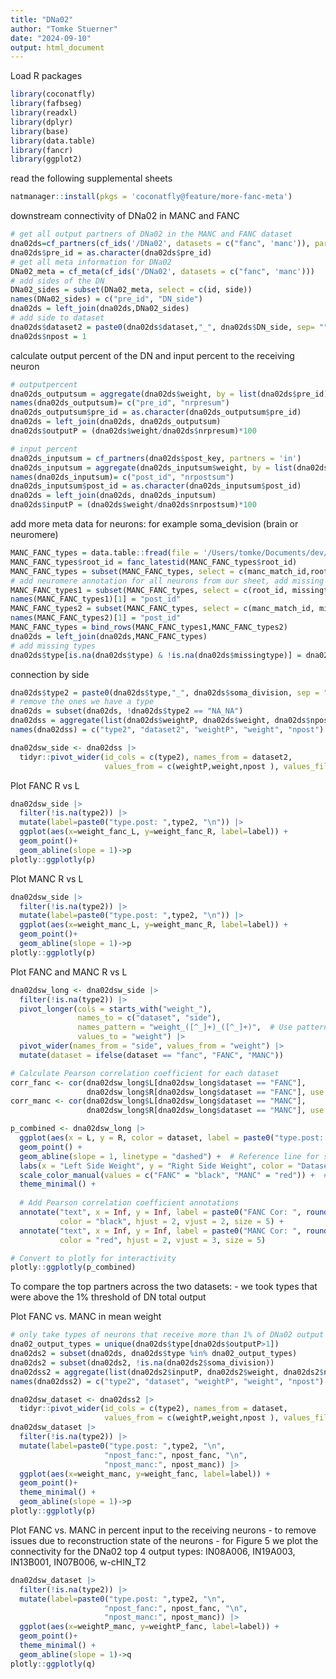 ```yaml
---
title: "DNa02"
author: "Tomke Stuerner"
date: "2024-09-10"
output: html_document
---
```


Load R packages
```r
library(coconatfly)
library(fafbseg)
library(readxl)
library(dplyr)
library(base)
library(data.table)
library(fancr)
library(ggplot2)
```

read the following supplemental sheets 
```r
natmanager::install(pkgs = 'coconatfly@feature/more-fanc-meta')
```
downstream connectivity of DNa02 in MANC and FANC
```r
# get all output partners of DNa02 in the MANC and FANC dataset
dna02ds=cf_partners(cf_ids('/DNa02', datasets = c("fanc", 'manc')), partners = 'out')
dna02ds$pre_id = as.character(dna02ds$pre_id)
# get all meta information for DNa02
DNa02_meta = cf_meta(cf_ids('/DNa02', datasets = c("fanc", 'manc')))
# add sides of the DN
DNa02_sides = subset(DNa02_meta, select = c(id, side))
names(DNa02_sides) = c("pre_id", "DN_side")
dna02ds = left_join(dna02ds,DNa02_sides)
# add side to dataset
dna02ds$dataset2 = paste0(dna02ds$dataset,"_", dna02ds$DN_side, sep= "")
dna02ds$npost = 1
```
calculate output percent of the DN and input percent to the receiving neuron
```r
# outputpercent
dna02ds_outputsum = aggregate(dna02ds$weight, by = list(dna02ds$pre_id), FUN = sum)
names(dna02ds_outputsum)= c("pre_id", "nrpresum")
dna02ds_outputsum$pre_id = as.character(dna02ds_outputsum$pre_id)
dna02ds = left_join(dna02ds, dna02ds_outputsum)
dna02ds$outputP = (dna02ds$weight/dna02ds$nrpresum)*100 

# input percent
dna02ds_inputsum = cf_partners(dna02ds$post_key, partners = 'in')
dna02ds_inputsum = aggregate(dna02ds_inputsum$weight, by = list(dna02ds_inputsum$post_id), FUN = sum)
names(dna02ds_inputsum)= c("post_id", "nrpostsum")
dna02ds_inputsum$post_id = as.character(dna02ds_inputsum$post_id)
dna02ds = left_join(dna02ds, dna02ds_inputsum)
dna02ds$inputP = (dna02ds$weight/dna02ds$nrpostsum)*100 
```
add more meta data for neurons: for example soma_devision (brain or neuromere)
```r
MANC_FANC_types = data.table::fread(file = '/Users/tomke/Documents/dev/2023neckconnective/Supplemental_files/Supplemental_file13_other_MANC_FANC_matching.tsv')
MANC_FANC_types$root_id = fanc_latestid(MANC_FANC_types$root_id)
MANC_FANC_types = subset(MANC_FANC_types, select = c(manc_match_id,root_id, type, side, soma_division))
# add neuromere annotation for all neurons from our sheet, add missing types
MANC_FANC_types1 = subset(MANC_FANC_types, select = c(root_id, missingtype, soma_division))
names(MANC_FANC_types1)[1] = "post_id"
MANC_FANC_types2 = subset(MANC_FANC_types, select = c(manc_match_id, missingtype,soma_division))
names(MANC_FANC_types2)[1] = "post_id"
MANC_FANC_types = bind_rows(MANC_FANC_types1,MANC_FANC_types2)
dna02ds = left_join(dna02ds,MANC_FANC_types)
# add missing types
dna02ds$type[is.na(dna02ds$type) & !is.na(dna02ds$missingtype)] = dna02ds$missingtype[is.na(dna02ds$type) & !is.na(dna02ds$missingtype)] 
```
connection by side 
```r
dna02ds$type2 = paste0(dna02ds$type,"_", dna02ds$soma_division, sep = "")
# remove the ones we have a type
dna02ds = subset(dna02ds, !dna02ds$type2 == "NA_NA")
dna02dss = aggregate(list(dna02ds$weightP, dna02ds$weight, dna02ds$npost), by = list(dna02ds$type2, dna02ds$dataset2), FUN = mean)
names(dna02dss) = c("type2", "dataset2", "weightP", "weight", "npost")

dna02dsw_side <- dna02dss |> 
  tidyr::pivot_wider(id_cols = c(type2), names_from = dataset2, 
                     values_from = c(weightP,weight,npost ), values_fill = 0)
```
Plot FANC R vs L
```r
dna02dsw_side |> 
  filter(!is.na(type2)) |> 
  mutate(label=paste0("type.post: ",type2, "\n")) |> 
  ggplot(aes(x=weight_fanc_L, y=weight_fanc_R, label=label)) + 
  geom_point()+
  geom_abline(slope = 1)->p
plotly::ggplotly(p)
```
Plot MANC R vs L
```r
dna02dsw_side |> 
  filter(!is.na(type2)) |> 
  mutate(label=paste0("type.post: ",type2, "\n")) |> 
  ggplot(aes(x=weight_manc_L, y=weight_manc_R, label=label)) + 
  geom_point()+
  geom_abline(slope = 1)->p
plotly::ggplotly(p)
```
Plot FANC and MANC R vs L
```r
dna02dsw_long <- dna02dsw_side |> 
  filter(!is.na(type2)) |> 
  pivot_longer(cols = starts_with("weight_"), 
               names_to = c("dataset", "side"), 
               names_pattern = "weight_([^_]+)_([^_]+)",  # Use pattern to match dataset and side
               values_to = "weight") |> 
  pivot_wider(names_from = "side", values_from = "weight") |> 
  mutate(dataset = ifelse(dataset == "fanc", "FANC", "MANC"))

# Calculate Pearson correlation coefficient for each dataset
corr_fanc <- cor(dna02dsw_long$L[dna02dsw_long$dataset == "FANC"], 
                 dna02dsw_long$R[dna02dsw_long$dataset == "FANC"], use = "complete.obs")
corr_manc <- cor(dna02dsw_long$L[dna02dsw_long$dataset == "MANC"], 
                 dna02dsw_long$R[dna02dsw_long$dataset == "MANC"], use = "complete.obs")

p_combined <- dna02dsw_long |> 
  ggplot(aes(x = L, y = R, color = dataset, label = paste0("type.post: ", type2, "\n"))) + 
  geom_point() +
  geom_abline(slope = 1, linetype = "dashed") +  # Reference line for slope=1
  labs(x = "Left Side Weight", y = "Right Side Weight", color = "Dataset") +
  scale_color_manual(values = c("FANC" = "black", "MANC" = "red")) +  # Colors for FANC and MANC
  theme_minimal() +
  
  # Add Pearson correlation coefficient annotations
  annotate("text", x = Inf, y = Inf, label = paste0("FANC Cor: ", round(corr_fanc, 2)), 
           color = "black", hjust = 2, vjust = 2, size = 5) +
  annotate("text", x = Inf, y = Inf, label = paste0("MANC Cor: ", round(corr_manc, 2)), 
           color = "red", hjust = 2, vjust = 3, size = 5)

# Convert to plotly for interactivity
plotly::ggplotly(p_combined)
```
To compare the top partners across the two datasets:
- we took types that were above the 1% threshold of DN total output

Plot FANC vs. MANC in mean weight
```r
# only take types of neurons that receive more than 1% of DNa02 output  
dna02_output_types = unique(dna02ds$type[dna02ds$outputP>1])
dna02ds2 = subset(dna02ds, dna02ds$type %in% dna02_output_types)
dna02ds2 = subset(dna02ds2, !is.na(dna02ds2$soma_division))
dna02dss2 = aggregate(list(dna02ds2$inputP, dna02ds2$weight, dna02ds2$npost), by = list(dna02ds2$type2, dna02ds2$dataset), FUN = mean)
names(dna02dss2) = c("type2", "dataset", "weightP", "weight", "npost")

dna02dsw_dataset <- dna02dss2 |> 
  tidyr::pivot_wider(id_cols = c(type2), names_from = dataset, 
                     values_from = c(weightP,weight,npost ), values_fill = 0)
dna02dsw_dataset |> 
  filter(!is.na(type2)) |> 
  mutate(label=paste0("type.post: ",type2, "\n", 
                     "npost_fanc:", npost_fanc, "\n",
                     "npost_manc:", npost_manc)) |> 
  ggplot(aes(x=weight_manc, y=weight_fanc, label=label)) + 
  geom_point()+
  theme_minimal() +
  geom_abline(slope = 1)->p
plotly::ggplotly(p)
```
Plot FANC vs. MANC in percent input to the receiving neurons
- to remove issues due to reconstruction state of the neurons
- for Figure 5 we plot the connectivity for the DNa02 top 4 output types: IN08A006, IN19A003, IN13B001, IN07B006, w-cHIN_T2

```r
dna02dsw_dataset |> 
  filter(!is.na(type2)) |> 
  mutate(label=paste0("type.post: ",type2, "\n", 
                     "npost_fanc:", npost_fanc, "\n",
                     "npost_manc:", npost_manc)) |> 
  ggplot(aes(x=weightP_manc, y=weightP_fanc, label=label)) + 
  geom_point()+
  theme_minimal() +
  geom_abline(slope = 1)->q
plotly::ggplotly(q)
```

